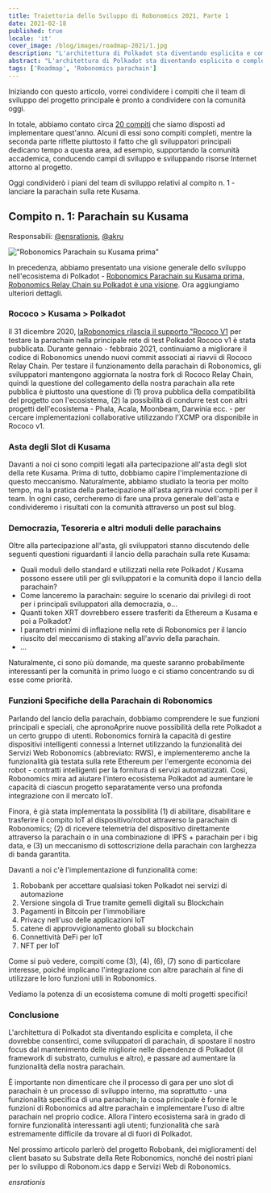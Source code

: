```yaml
---
title: Traiettoria dello Sviluppo di Robonomics 2021, Parte 1
date: 2021-02-18
published: true
locale: 'it'
cover_image: /blog/images/roadmap-2021/1.jpg
description: "L'architettura di Polkadot sta diventando esplicita e completa, il che dovrebbe consentirci, come sviluppatori di parachain, di spostare il nostro focus dal mantenimento delle migliorie nelle dipendenze di Polkadot (il framework di substrato, cumulus e altro), e passare ad aumentare la funzionalità della nostra parachain."
abstract: "L'architettura di Polkadot sta diventando esplicita e completa, il che dovrebbe consentirci, come sviluppatori di parachain, di spostare il nostro focus dal mantenimento delle migliorie nelle dipendenze di Polkadot (il framework di substrato, cumulus e altro), e passare ad aumentare la funzionalità della nostra parachain."
tags: ['Roadmap', 'Robonomics parachain']
---
```


Iniziando con questo articolo, vorrei condividere i compiti che il team di sviluppo del progetto principale è pronto a condividere con la comunità oggi.

In totale, abbiamo contato circa [20 compiti](https://github.com/orgs/airalab/projects/7) che siamo disposti ad implementare quest'anno. Alcuni di essi sono compiti completi, mentre la seconda parte riflette piuttosto il fatto che gli sviluppatori principali dedicano tempo a questa area, ad esempio, supportando la comunità accademica, conducendo campi di sviluppo e sviluppando risorse Internet attorno al progetto.

Oggi condividerò i piani del team di sviluppo relativi al compito n. 1 - lanciare la parachain sulla rete Kusama.

## Compito n. 1: Parachain su Kusama
Responsabili: [@ensrationis](https://scholar.google.com/citations?user=0c53yygAAAAJ&hl=en), [@akru](https://github.com/akru)

!["Robonomics Parachain su Kusama prima"](/blog/images/robonomics-parachain-lease-offering/Robonomics_Parachain-web.jpg)

In precedenza, abbiamo presentato una visione generale dello sviluppo nell'ecosistema di Polkadot - [Robonomics Parachain su Kusama prima, Robonomics Relay Chain su Polkadot è una visione](https://robonomics.network/blog/robonomics-parachain-lease-offering/). Ora aggiungiamo ulteriori dettagli.

### Rococo > Kusama > Polkadot 

Il 31 dicembre 2020, [laRobonomics rilascia il supporto "Rococo V1](https://github.com/airalab/robonomics/releases/tag/v0.22.0) per testare la parachain nella principale rete di test Polkadot Rococo v1 è stata pubblicata. Durante gennaio - febbraio 2021, continuiamo a migliorare il codice di Robonomics unendo nuovi commit associati ai riavvii di Rococo Relay Chain. Per testare il funzionamento della parachain di Robonomics, gli sviluppatori mantengono aggiornata la nostra fork di Rococo Relay Chain, quindi la questione del collegamento della nostra parachain alla rete pubblica è piuttosto una questione di (1) prova pubblica della compatibilità del progetto con l'ecosistema, (2) la possibilità di condurre test con altri progetti dell'ecosistema - Phala, Acala, Moonbeam, Darwinia ecc. - per cercare implementazioni collaborative utilizzando l'XCMP ora disponibile in Rococo v1.

### Asta degli Slot di Kusama

Davanti a noi ci sono compiti legati alla partecipazione all'asta degli slot della rete Kusama. Prima di tutto, dobbiamo capire l'implementazione di questo meccanismo. Naturalmente, abbiamo studiato la teoria per molto tempo, ma la pratica della partecipazione all'asta aprirà nuovi compiti per il team. In ogni caso, cercheremo di fare una prova generale dell'asta e condivideremo i risultati con la comunità attraverso un post sul blog.

### Democrazia, Tesoreria e altri moduli delle parachains

Oltre alla partecipazione all'asta, gli sviluppatori stanno discutendo delle seguenti questioni riguardanti il lancio della parachain sulla rete Kusama:

* Quali moduli dello standard e utilizzati nella rete Polkadot / Kusama possono essere utili per gli sviluppatori e la comunità dopo il lancio della parachain?
* Come lanceremo la parachain: seguire lo scenario dai privilegi di root per i principali sviluppatori alla democrazia, o…
* Quanti token XRT dovrebbero essere trasferiti da Ethereum a Kusama e poi a Polkadot?
* I parametri minimi di inflazione nella rete di Robonomics per il lancio riuscito del meccanismo di staking all'avvio della parachain.
* …

Naturalmente, ci sono più domande, ma queste saranno probabilmente interessanti per la comunità in primo luogo e ci stiamo concentrando su di esse come priorità.

### Funzioni Specifiche della Parachain di Robonomics

Parlando del lancio della parachain, dobbiamo comprendere le sue funzioni principali e speciali, che apronoAprire nuove possibilità della rete Polkadot a un certo gruppo di utenti. Robonomics fornirà la capacità di gestire dispositivi intelligenti connessi a Internet utilizzando la funzionalità dei Servizi Web Robonomics (abbreviato: RWS), e implementeremo anche la funzionalità già testata sulla rete Ethereum per l'emergente economia dei robot - contratti intelligenti per la fornitura di servizi automatizzati. Così, Robonomics mira ad aiutare l'intero ecosistema Polkadot ad aumentare le capacità di ciascun progetto separatamente verso una profonda integrazione con il mercato IoT.

Finora, è già stata implementata la possibilità (1) di abilitare, disabilitare e trasferire il compito IoT al dispositivo/robot attraverso la parachain di Robonomics; (2) di ricevere telemetria del dispositivo direttamente attraverso la parachain o in una combinazione di IPFS + parachain per i big data, e (3) un meccanismo di sottoscrizione della parachain con larghezza di banda garantita.

Davanti a noi c'è l'implementazione di funzionalità come:

1. Robobank per accettare qualsiasi token Polkadot nei servizi di automazione
2. Versione singola di True tramite gemelli digitali su Blockchain
3. Pagamenti in Bitcoin per l'immobiliare
4. Privacy nell'uso delle applicazioni IoT
5. catene di approvvigionamento globali su blockchain
6. Connettività DeFi per IoT
7. NFT per IoT

Come si può vedere, compiti come (3), (4), (6), (7) sono di particolare interesse, poiché implicano l'integrazione con altre parachain al fine di utilizzare le loro funzioni utili in Robonomics.

Vediamo la potenza di un ecosistema comune di molti progetti specifici!

### Conclusione

L'architettura di Polkadot sta diventando esplicita e completa, il che dovrebbe consentirci, come sviluppatori di parachain, di spostare il nostro focus dal mantenimento delle migliorie nelle dipendenze di Polkadot (il framework di substrato, cumulus e altro), e passare ad aumentare la funzionalità della nostra parachain.

È importante non dimenticare che il processo di gara per uno slot di parachain è un processo di sviluppo interno, ma soprattutto - una funzionalità specifica di una parachain; la cosa principale è fornire le funzioni di Robonomics ad altre parachain e implementare l'uso di altre parachain nel proprio codice. Allora l'intero ecosistema sarà in grado di fornire funzionalità interessanti agli utenti; funzionalità che sarà estremamente difficile da trovare al di fuori di Polkadot.

Nel prossimo articolo parlerò del progetto Robobank, dei miglioramenti del client basato su Substrate della Rete Robonomics, nonché dei nostri piani per lo sviluppo di Robonom.ics dapp e Servizi Web di Robonomics.

*ensrationis*